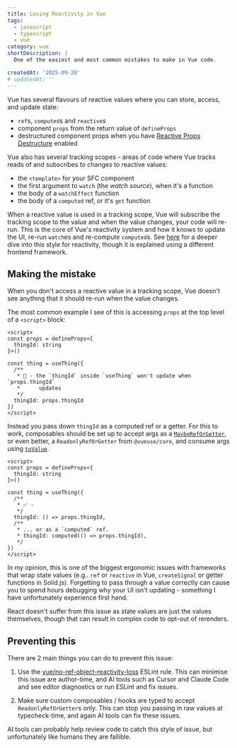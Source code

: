 ```yaml
---
title: Losing Reactivity in Vue
tags:
  - javascript
  - typescript
  - vue
category: vue
shortDescription: |
  One of the easiest and most common mistakes to make in Vue code.

createdAt: '2025-09-28'
# updatedAt: ''
---
```


Vue has several flavours of reactive values where you can store, access, and
update state:

- `ref`s, `computed`s and `reactive`s
- component `props` from the return value of `defineProps`
- destructured component props when you have
  [Reactive Props Destructure](https://vuejs.org/guide/components/props.html#reactive-props-destructure)
  enabled

Vue also has several tracking scopes - areas of code where Vue tracks reads of
and subscribes to changes to reactive values:

- the `<template>` for your SFC component
- the first argument to `watch` (the _watch source_), when it's a function
- the body of a `watchEffect` function
- the body of a `computed` ref, or it's `get` function

When a reactive value is used in a tracking scope, Vue will subscribe the
tracking scope to the value and when the value changes, your code will re-run.
This is the core of Vue's reactivity system and how it knows to update the UI,
re-run `watch`es and re-compute `computed`s. See
[here](https://youtu.be/cELFZQAMdhQ?t=114) for a deeper dive into this style for
reactivity, though it is explained using a different frontend framework.

## Making the mistake

When you don't access a reactive value in a tracking scope, Vue doesn't see
anything that it should re-run when the value changes.

The most common example I see of this is accessing `props` at the top level of a
`<script>` block:

```vue title="smh my head, losing reactivity"
<script>
const props = defineProps<{
  thingId: string
}>()

const thing = useThing({
  /**
   * 🚨 - the `thingId` inside `useThing` won't update when `props.thingId`
   *      updates
   */
  thingId: props.thingId
})
</script>
```

Instead you pass down `thingId` as a computed ref or a getter. For this to work,
composables should be set up to accept args as a
[`MaybeRefOrGetter`](https://vuejs.org/api/utility-types.html#maybereforgetter),
or even better, a `ReadonlyRefOrGetter` from `@vueuse/core`, and consume args
using [`toValue`](https://vuejs.org/api/reactivity-utilities.html#tovalue).

```vue title="yippee reactivity!!"
<script>
const props = defineProps<{
  thingId: string
}>()

const thing = useThing({
  /**
   * ✅ -
   */
  thingId: () => props.thingId,
  /**
   * ... or as a `computed` ref.
   * thingId: computed(() => props.thingId),
   */
})
</script>
```

<Note variant="warning">

In my opinion, this is one of the biggest ergonomic issues with frameworks that
wrap state values (e.g.. `ref` or `reactive` in Vue, `createSignal` or getter
functions in Solid.js). Forgetting to pass through a value correctly can cause
you to spend hours debugging why your UI isn't updating - something I have
unfortunately experience first hand.

React doesn't suffer from this issue as state values are just the values
themselves, though that can result in complex code to opt-out of rerenders.

</Note>

## Preventing this

There are 2 main things you can do to prevent this issue:

1. Use the
   [vue/no-ref-object-reactivity-loss](https://eslint.vuejs.org/rules/no-ref-object-reactivity-loss)
   ESLint rule. This can minimise this issue are author-time, and AI tools such
   as Cursor and Claude Code and see editor diagnostics or run ESLint and fix
   issues.

2. Make sure custom composables / hooks are typed to accept
   `ReadonlyRefOrGetter`s only. This can stop you passing in raw values at
   typecheck-time, and again AI tools can fix these issues.

AI tools can probably help review code to catch this style of issue, but
unfortunately like humans they are fallible.
